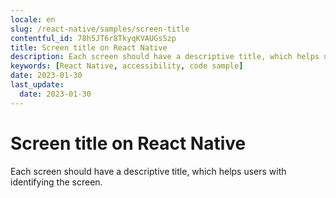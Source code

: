 ```yaml
---
locale: en
slug: /react-native/samples/screen-title
contentful_id: 78h5JT6r8TkyqKVAUGsSzp
title: Screen title on React Native
description: Each screen should have a descriptive title, which helps users with identifying the screen.
keywords: [React Native, accessibility, code sample]
date: 2023-01-30
last_update:
  date: 2023-01-30
---
```


# Screen title on React Native

Each screen should have a descriptive title, which helps users with identifying the screen.

<CodeSample id="screen-title" platform="react native" locale="en"/>
